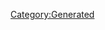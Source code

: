 {{Database/Music/MusicInfo
 |ID=105
 |Cov=106
 |Cd=6
 |Nam=100
 |Div=100
 |Ma=1
 |SerieId=2
 |SerieLogoId=2
 |WavId=106
 |VariationId=0
 |Dsc=100
 |Strt=10
 |ValkyrieBattle=1
 |ValkyrieIntro=1
 |ValkyrieIntroSky=1
 |DivaSolo=1
 |DivaMulti=1
 |Exp=1
}}
[[Category:Generated]]
